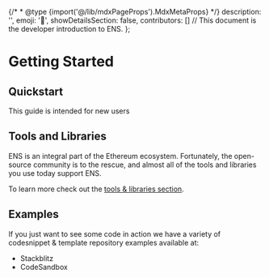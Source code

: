 {/* * @type {import('@/lib/mdxPageProps').MdxMetaProps} */}
description: '',
emoji: '👋',
showDetailsSection: false,
contributors: []
// This document is the developer introduction to ENS.
};

# Getting Started

## Quickstart

This guide is intended for new users

<EmbedLink
    href="/web/quickstart"
    title="Quickstart"
    description="To jumpstart your journey with names."
/>

## Tools and Libraries

ENS is an integral part of the Ethereum ecosystem.
Fortunately, the open-source community is to the rescue, and almost all of the tools and libraries you use today support ENS.

To learn more check out the [tools & libraries section](/web/libraries).

## Examples

If you just want to see some code in action we have a variety of codesnippet & template repository examples available at:

-   Stackblitz
-   CodeSandbox
